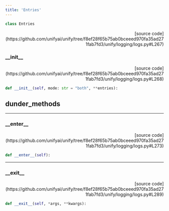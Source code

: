 ```yaml
---
title: 'Entries'
---
```


```python
class Entries
```

<p align="right">[source code](https://github.com/unifyai/unify/tree/f8ef28f65b75ab0bceeed970fa35ad271fab7fd3/unify/logging/logs.py#L267)</p>



### \_\_init\_\_

<p align="right">[source code](https://github.com/unifyai/unify/tree/f8ef28f65b75ab0bceeed970fa35ad271fab7fd3/unify/logging/logs.py#L268)</p>

```python
def __init__(self, mode: str = "both", **entries):
```



## dunder_methods

---

### \_\_enter\_\_

<p align="right">[source code](https://github.com/unifyai/unify/tree/f8ef28f65b75ab0bceeed970fa35ad271fab7fd3/unify/logging/logs.py#L273)</p>

```python
def __enter__(self):
```



---

### \_\_exit\_\_

<p align="right">[source code](https://github.com/unifyai/unify/tree/f8ef28f65b75ab0bceeed970fa35ad271fab7fd3/unify/logging/logs.py#L289)</p>

```python
def __exit__(self, *args, **kwargs):
```

